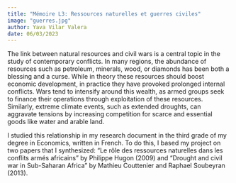 ```yaml
---
title: "Mémoire L3: Ressources naturelles et guerres civiles"
image: "guerres.jpg"
author: Yava Vilar Valera
date: 06/03/2023
---
```


The link between natural resources and civil wars is a central topic in the study of contemporary conflicts. In many regions, the abundance of resources such as petroleum, minerals, wood, or diamonds has been both a blessing and a curse. While in theory these resources should boost economic development, in practice they have provoked prolonged internal conflicts. Wars tend to intensify around this wealth, as armed groups seek to finance their operations through exploitation of these resources. Similarly, extreme climate events, such as extended droughts, can aggravate tensions by increasing competition for scarce and essential goods like water and arable land.

I studied this relationship in my research document in the third grade of my degree in Economics, written in French. To do this, I based my project on two papers that I synthesized: "Le rôle des ressources naturelles dans les conflits armés africains" by Philippe Hugon (2009) and "Drought and civil war in Sub-Saharan Africa" by Mathieu Couttenier and Raphael Soubeyran (2013).

<object data="mini-mémoire L3.pdf" type="application/pdf" width="100%" height="100%" style="min-height:50vh;">

</object>
